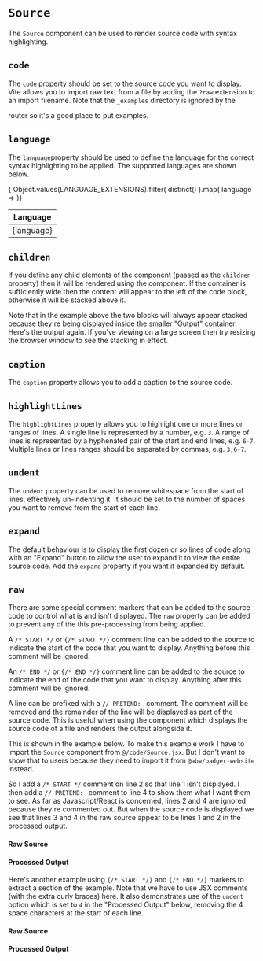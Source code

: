
# `Source`

The `Source` component can be used to render source code with syntax
highlighting.

<Example
  Component={Text}
  code={TextSrc}
/>

## `code`

The `code` property should be set to the source code you want to display.
Vite allows you to import raw text from a file by adding the `?raw` extension
to an import filename. Note that the `_examples` directory is ignored by the
<Link to="/configuration/pages" code="pages"/> router so it's a good place to
put examples.

<Example
  Component={Load}
  code={LoadSrc}
/>

## `language`

The `language`property should be used to define the language for the correct
syntax highlighting to be applied. The supported languages are shown below.

<table className="shaded striped celled">
  <thead>
    <tr>
      <th>Language</th>
    </tr>
  </thead>
  <tbody>
    { Object.values(LANGUAGE_EXTENSIONS).filter( distinct() ).map(
      language =>
        <tr key={language}>
          <td className="font-mono">{language}</td>
        </tr>
    )}
  </tbody>
</table>

## `children`

If you define any child elements of the component (passed as the `children`
property) then it will be rendered using the <Link to="/content/split"
code="Split"/> component.  If the container is sufficiently wide then the
content will appear to the left of the code block, otherwise it will be
stacked above it.

<Example
  Component={Children}
  code={ChildrenSrc}
/>

Note that in the example above the two blocks will always appear stacked
because they're being displayed inside the smaller "Output" container.
Here's the output again.  If you've viewing on a large screen then try
resizing the browser window to see the stacking in effect.

<Children/>

## `caption`

The `caption` property allows you to add a caption to the source code.

<Example
  Component={Caption}
  code={CaptionSrc}
/>

## `highlightLines`

The `highlightLines` property allows you to highlight one or more lines or
ranges of lines.  A single line is represented by a number, e.g. `3`.  A range
of lines is represented by a hyphenated pair of the start and end lines, e.g.
`6-7`. Multiple lines or lines ranges should be separated by commas,
e.g. `3,6-7`.

<Example
  Component={Highlight}
  code={HighlightSrc}
/>

## `undent`

The `undent` property can be used to remove whitespace from the start of lines,
effectively un-indenting it.  It should be set to the number of spaces you want
to remove from the start of each line.

<Example
  Component={Undent}
  code={UndentSrc}
/>

## `expand`

The default behaviour is to display the first dozen or so lines of code along
with an "Expand" button to allow the user to expand it to view the entire
source code.  Add the `expand` property if you want it expanded by default.

## `raw`

There are some special comment markers that can be added to the source code to
control what is and isn't displayed. The `raw` property can be added to prevent
any of the this pre-processing from being applied.

A `/* START */` or `{/* START */}` comment line can be added to the source to
indicate the start of the code that you want to display.  Anything before this
comment will be ignored.

An `/* END */` or `{/* END */}` comment line can be added to the source to
indicate the end of the code that you want to display.  Anything after this
comment will be ignored.

A line can be prefixed with a `// PRETEND: `&nbsp;comment. The comment will be
removed and the remainder of the line will be displayed as part of the source
code.  This is useful when using the <Link to="/code/example" code="Example"/>
component which displays the source code of a file and renders the output
alongside it.

This is shown in the example below.  To make this example work I have
to import the `Source` component from `@/code/Source.jsx`.  But I don't want
to show that to users because they need to import it from `@abw/badger-website`
instead.

So I add a `/* START */` comment on line 2 so that line 1 isn't displayed.  I
then add a `// PRETEND: `&nbsp;comment to line 4 to show them what I want them to
see.  As far as Javascript/React is concerned, lines 2 and 4 are ignored
because they're commented out. But when the source code is displayed we see
that lines 3 and 4 in the raw source appear to be lines 1 and 2 in the
processed output.

<Split>
  <div>
    <h4 className="mar-v-1 weight-500">Raw Source</h4>
    <Source
      code={TextSrc}
      highlightLines="2,4"
      expand
      raw
    />
  </div>
  <div>
    <h4 className="mar-v-1 weight-500">Processed Output</h4>
    <Source
      code={TextSrc}
      highlightLines="2"
      expand
    />
  </div>
</Split>

Here's another example using `{/* START */}` and `{/* END */}` markers to
extract a section of the example.  Note that we have to use JSX comments
(with the extra curly braces) here.  It also demonstrates use of the `undent`
option which is set to `4` in the "Processed Output" below, removing the
4 space characters at the start of each line.

<Split>
  <div>
    <h4 className="mar-v-1 weight-500">Raw Source</h4>
    <Source
      code={ExtractSrc}
      highlightLines="6,11"
      expand
      raw
    />
  </div>
  <div>
    <h4 className="mar-v-1 weight-500">Processed Output</h4>
    <Source
      code={ExtractSrc}
      undent={4}
      expand
    />
  </div>
</Split>
